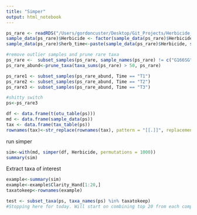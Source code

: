 ```yaml
---
title: "Simper"
output: html_notebook
---
```


```r
ps_rare <- readRDS("/Users/gordoncuster/Desktop/Git_Projects/Herbicide_Microbes_PT1/data/PhyloseqObjects/16S/HerbPt1_rare_16S.Rdata")
sample_data(ps_rare)$Herbicide <- factor(sample_data(ps_rare)$Herbicide, levels = c("Aatrex", "Clarity", "Hand","Non-Treated","Roundup Powermax"))
sample_data(ps_rare)$herb_time<-paste(sample_data(ps_rare)$Herbicide, sample_data(ps_rare)$Time, sep = "_")

#remove outlier samples and prune rare taxa
ps_rare <-  subset_samples(ps_rare, sample_names(ps_rare) != c("G166SG", "G065SG"))
ps_rare_abund<-prune_taxa(taxa_sums(ps_rare) > 50, ps_rare)
```

```r
ps_rare1 <- subset_samples(ps_rare_abund, Time == "T1")
ps_rare2 <- subset_samples(ps_rare_abund, Time == "T2")
ps_rare3 <- subset_samples(ps_rare_abund, Time == "T3")
```

```r
#shitty switch 
ps<-ps_rare3

df <- data.frame(t(otu_table(ps)))
md <- data.frame(sample_data(ps))
tax <- data.frame(tax_table(ps))
rownames(tax)<-str_replace(rownames(tax), pattern = "[[.]]", replacement = "=")
```

run simper
```r
sim<-with(md, simper(df, Herbicide, permutations = 1000))
summary(sim)
```

Extract taxa of interest
```r
example<-summary(sim)
example<-example$Clarity_Hand[1:20,]
taxatokeep<-rownames(example)

test <- subset_taxa(ps, taxa_names(ps) %in% taxatokeep)
#Stopping here for today. Will start on combining top 20 from each comparision. 
```

